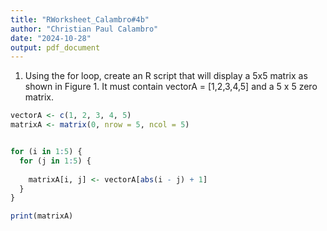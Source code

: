 ```yaml
---
title: "RWorksheet_Calambro#4b"
author: "Christian Paul Calambro"
date: "2024-10-28"
output: pdf_document
---
```


1. Using the for loop, create an R script that will display a 5x5 matrix as shown in
Figure 1. It must contain vectorA = [1,2,3,4,5] and a 5 x 5 zero matrix.

```r
vectorA <- c(1, 2, 3, 4, 5)
matrixA <- matrix(0, nrow = 5, ncol = 5)


for (i in 1:5) {
  for (j in 1:5) {
  
    matrixA[i, j] <- vectorA[abs(i - j) + 1]
  }
}

print(matrixA)

```

